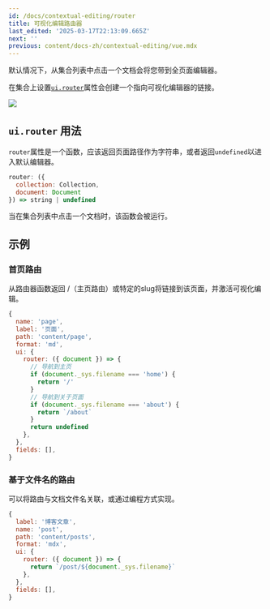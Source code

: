 ```yaml
---
id: /docs/contextual-editing/router
title: 可视化编辑路由器
last_edited: '2025-03-17T22:13:09.665Z'
next: ''
previous: content/docs-zh/contextual-editing/vue.mdx
---
```


默认情况下，从集合列表中点击一个文档会将您带到全页面编辑器。

在集合上设置[`ui.router`](/docs/reference/collections/#definition)属性会创建一个指向可视化编辑器的链接。

![](</gif/Screen Recording 2025-03-17 at 5.40.45 pm (1).webp>)

## `ui.router` 用法

`router`属性是一个函数，应该返回页面路径作为字符串，或者返回`undefined`以进入默认编辑器。

```javascript
router: ({
  collection: Collection,
  document: Document
}) => string | undefined
```

当在集合列表中点击一个文档时，该函数会被运行。

## 示例

### 首页路由

从路由器函数返回 /（主页路由）或特定的slug将链接到该页面，并激活可视化编辑。

```javascript
{
  name: 'page',
  label: '页面',
  path: 'content/page',
  format: 'md',
  ui: {
    router: ({ document }) => {
      // 导航到主页
      if (document._sys.filename === 'home') {
        return '/'
      }
      // 导航到关于页面
      if (document._sys.filename === 'about') {
        return `/about`
      }
      return undefined
    },
  },
  fields: [],
}
```

### 基于文件名的路由

可以将路由与文档文件名关联，或通过编程方式实现。

```javascript
{
  label: '博客文章',
  name: 'post',
  path: 'content/posts',
  format: 'mdx',
  ui: {
    router: ({ document }) => {
      return `/post/${document._sys.filename}`
    },
  },
  fields: [],
}
```